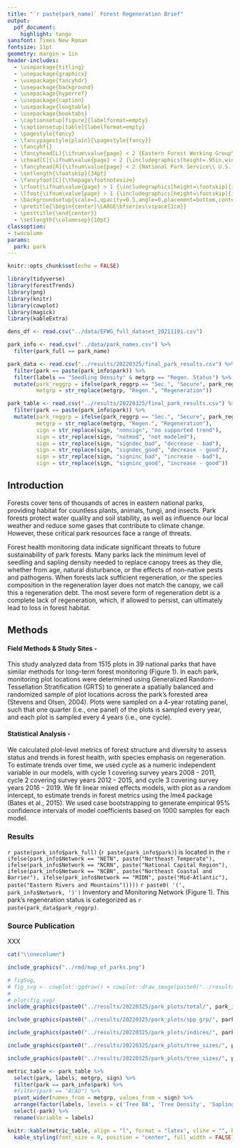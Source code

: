 ```yaml
---
title: "`r paste(park_name)` Forest Regeneration Brief"
output: 
  pdf_document:
    highlight: tango
sansfont: Times New Roman
fontsize: 11pt
geometry: margin = 1in
header-includes:
  - \usepackage{titling}
  - \usepackage{graphicx}
  - \usepackage{fancyhdr}
  - \usepackage{background}
  - \usepackage{hyperref}
  - \usepackage{caption}
  - \usepackage{longtable}
  - \usepackage{booktabs}
  - \captionsetup[figure]{labelformat=empty}
  - \captionsetup[table]{labelformat=empty}
  - \pagestyle{fancy}
  - \fancypagestyle{plain}{\pagestyle{fancy}}
  - \fancyhf{}
  - \fancyhead[L]{\ifnum\value{page} < 2 {Eastern Forest Working Group\\ Inventory and Monitoring Program\\ \hspace{1cm}\\Forest Health Monitoring} \else {Eastern Forest Working Group}\small \fi}
  - \chead[C]{\ifnum\value{page} < 2 {\includegraphics[height=.95in,width=.95in]{inputs/NPS_logo.png}} \else \fi}
  - \fancyhead[R]{\ifnum\value{page} < 2 {National Park Service\\ U.S. Department of the Interior\\ \hspace{1cm}\\ \hspace{1cm}} \else {\today}\small \fi}
  - \setlength{\footskip}{34pt}
  - \fancyfoot[C]{\thepage\footnotesize}
  - \rfoot{\ifnum\value{page} > 1 {\includegraphics[height=\footskip]{inputs/Schoodic_Stacked.jpeg}}\\ \scriptsize{\href{https://schoodicinstitute.org}{Schoodic Institute at Acadia National Park}} \else \fi}
  - \lfoot{\ifnum\value{page} > 1 {\includegraphics[height=\footskip]{inputs/NPS_logo.png}}\\ \scriptsize{\href{https://www.nps.gov/index.htm}{National Park Service}} \else \fi}
  - \backgroundsetup{scale=1,opacity=0.5,angle=0,placement=bottom,contents={\ifnum\value{page} > 1 {\includegraphics[width=8.5in]{inputs/background2.jpg}} \else \fi}}
  - \pretitle{\begin{center}\LARGE\bfseries\vspace{1cm}}
  - \posttitle{\end{center}}
  - \setlength{\columnsep}{10pt}
classoption:
- twocolumn
params:
  park: park
---
```


```r
knitr::opts_chunk$set(echo = FALSE)
```


```r
library(tidyverse)
library(forestTrends)
library(png)
library(knitr)
library(cowplot)
library(magick)
library(kableExtra)

dens_df <- read.csv("../data/EFWG_full_dataset_20211101.csv")

park_info <- read.csv("../data/park_names.csv") %>% 
  filter(park_full == park_name)

park_data <- read.csv("../results/20220325/final_park_results.csv") %>% 
  filter(park == paste(park_info$park)) %>% 
  filter(labels == "Seedling Density" & metgrp == "Regen. Status") %>% 
  mutate(park_reggrp = ifelse(park_reggrp == "Sec.", "Secure", park_reggrp),
         metgrp = str_replace(metgrp, "Regen.", "Regeneration"))

park_table <- read.csv("../results/20220325/final_park_results.csv") %>% 
  filter(park == paste(park_info$park)) %>% 
  mutate(park_reggrp = ifelse(park_reggrp == "Sec.", "Secure", park_reggrp),
         metgrp = str_replace(metgrp, "Regen.", "Regeneration"),
         sign = str_replace(sign, "nonsign", "no supported trend"),
         sign = str_replace(sign, "notmod", "not modeled"),
         sign = str_replace(sign, "signdec_bad", "decrease - bad"),
         sign = str_replace(sign, "signdec_good", "decrease - good"),
         sign = str_replace(sign, "signinc_bad", "increase - bad"),
         sign = str_replace(sign, "signinc_good", "increase - good"))
```


## Introduction

Forests cover tens of thousands of acres in eastern national parks, providing habitat for countless plants, animals, fungi, and insects. Park forests protect water quality and soil stability, as well as influence our local weather and reduce some gases that contribute to climate change. However, these critical park resources face a range of threats.
 
Forest health monitoring data indicate significant threats to future sustainability of park forests. Many parks lack the minimum level of seedling and sapling density needed to replace canopy trees as they die, whether from age, natural disturbance, or the effects of non-native pests and pathogens. When forests lack sufficient regeneration, or the species composition in the regeneration layer does not match the canopy, we call this a regeneration debt. The most severe form of regeneration debt is a complete lack of regeneration, which, if allowed to persist, can ultimately lead to loss in forest habitat.

## Methods

#### Field Methods & Study Sites -
This study analyzed data from 1515 plots in 39 national parks that have similar methods for long-term forest monitoring (Figure 1). In each park, monitoring plot locations were determined using Generalized Random-Tessellation Stratification (GRTS) to generate a spatially balanced and randomized sample of plot locations across the park’s forested area (Stevens and Olsen, 2004). Plots were sampled on a 4-year rotating panel, such that one quarter (i.e., one panel) of the plots is sampled every year, and each plot is sampled every 4 years (i.e., one cycle).

#### Statistical Analysis -
We calculated plot-level metrics of forest structure and diversity to assess status and trends in forest health, with species emphasis on regeneration. To estimate trends over time, we used cycle as a numeric independent variable in our models, with cycle 1 covering survey years 2008 - 2011, cycle 2 covering survey years 2012 - 2015, and cycle 3 covering survey years 2016 - 2019. We fit linear mixed effects models, with plot as a random intercept, to estimate trends in forest metrics using the lme4 package (Bates et al., 2015). We used case bootstrapping to generate empirical 95% confidence intervals of model coefficients based on 1000 samples for each model.

### Results
`r paste(park_info$park_full)` (`r paste(park_info$park)`) is located in the `r ifelse(park_info$Network == "NETN", paste("Northeast Temperate"), ifelse(park_info$Network == "NCRN", paste("National Capital Region"), ifelse(park_info$Network == "NCBN", paste("Northeast Coastal and Barrier"), ifelse(park_info$Network == "MIDN", paste("Mid-Atlantic"), paste("Eastern Rivers and Mountains")))))` `r paste0( '(', park_info$Network, ')')` Inventory and Monitoring Network (Figure 1). This park's regeneration status is categorized as `r paste(park_data$park_reggrp)`.

### Source Publication
XXX


```r
cat("\\onecolumn")
```

```r
include_graphics("../rmd/map_of_parks.png")
```




```r
# figSvg,
# fig_svg <- cowplot::ggdraw() + cowplot::draw_image(paste0("../results/20220325/park_plots/total/", park_info$park, "_Total_metrics.svg"))
# 
# plot(fig_svg)
include_graphics(paste0("../results/20220325/park_plots/total/", park_info$park, "_Total_metrics.png"))
```

```r
include_graphics(paste0("../results/20220325/park_plots/spp_grp/", park_info$park, "_spp_grp.png"))
```

```r
include_graphics(paste0("../results/20220325/park_plots/indices/", park_info$park, "_stock_noline.png"))
```

```r
include_graphics(paste0("../results/20220325/park_plots/tree_sizes/", park_info$park, "_size_metrics.png"))
```

```r
include_graphics(paste0("../results/20220325/park_plots/tree_sizes/", park_info$park, "_diam_dist.png"))
```

```r

metric_table <- park_table %>%
  select(park, labels, metgrp, sign) %>%
  filter(park == park_info$park) %>% 
  #filter(park == "ACAD") %>% 
  pivot_wider(names_from = metgrp, values_from = sign) %>% 
  arrange(factor(labels, levels = c('Tree BA', 'Tree Density', 'Sapling BA', 'Sapling Density',                                         'Seedling Density', 'Stocking Index', 'everything()'))) %>% 
  select(-park) %>% 
  rename(Variable = labels)

knitr::kable(metric_table, align = "l", format = "latex", vline = "", booktab = T, toprule = "\\toprule", midrule = "\\midrule", bottomrule = "\\bottomrule", caption = "Table 1. Summary of status and trends for each metric. Status metrics are based on the most recent 4 years of data (2016:2019). For more information on how the status thresholds are defined, see the source publication.") %>% 
  kable_styling(font_size = 9, position = "center", full_width = FALSE)
```
<!-- **Sapling Density**: Densities < 0.1 stems/sq.m are classified as critical; densities between 0.1 – 0.16 stems/sq.m are classified as caution (Niewinski et al., 2006); densities greater than or equal to 0.16 stems/sq.m are classified as acceptable.\ -->
<!-- **Seedling Density**: Densities < 0.25 stems/sq.m are classified as critical; densities between 0.25 – 1.99 stems/sq.m are classified as Caution; densities greater than or equal to 2 stems/sq.m are classified as acceptable.\ -->
<!-- **Stocked Plots**: Proportions < 33% are classified as critical; proportions between 33% – 66% are classified as caution; proportions greater than or equal to 67% stems/sq.m is classified as acceptable. Note that stocking thresholds are adjusted based on average deer browse index, such that parks that average 3 or higher for deer browse index must have a stocking index of 100 to be considered stocked. Parks that average < 3 for deer browse index only require a stocking index of 50 to be stocked.\ -->
<!-- **Stocking Index**: Average stocking < 25 is classified as critical; average stocking between 25 – 100 is classified as caution; average stocking greater than or equal to 100 is classified as acceptable (McWilliams et al., 2015). Note that the stocking index only includes native canopy-forming species, and does not include ash species (*Fraxinus* spp.).\ -->
<!-- **Deer Browse Impacts**: Average DBI greater than or equal to 4 is classified as critical; average DBI between 3.01 – 3.99 is classified as caution; average DBI less than or equal to 3 is classified as acceptable (McWilliams et al., 2015).\ -->
<!-- **Flat Tree Diameter Distribution**: Only critical and acceptable levels were defined for this metric. Critical was determined using Akaike Information Criteria (AIC) to determine whether a log-linear or linear model better predicted the tree diameter distribution by size class for a given park. If AIC determines a linear fit to be the best model, this indicates there are fewer trees than expected in lower size classes, and is suggestive of prolonged recruitment failure. Therefore, parks that are best fit by a linear model are classified as critical. Parks best fit by log-linear model are classified as acceptable.\ -->
<!-- **Sapling Composition**: Less than 50% native canopy species by density is classified as critical; 50 - 70% native canopy species by density is classified as caution; greater than or equal to 70% native canopy species by density is classified as acceptable (Marquis, 1994; Leak et al., 2014).\ -->
<!-- **Seedling Composition**: Less than 50% native canopy species by density is classified as critical; 50 - 70% native canopy species by density is classified as caution; greater than or equal to 70% native canopy species by density is classified as acceptable (Marquis, 1994; Leak et al., 2014).\ -->
<!-- **Sorensen**: Sorensen similarity is presence-only based similarity that ranges from 0 to 1, and includes all species observed in each strata. Only 2 thresholds were defined for this metric. Similarity < 0.2 is classified as critical, and similarity greater than or equal to 0.2 is classified as acceptable. -->

<!-- Trend metrics are grouped by species type, with Native Canopy only including native, canopy forming species; Native Subcan. including native species that are typically understory trees; and Exotic including non-native tree species. Note that ash species (*Fraxinus* spp.) are not considered native canopy-forming species due to impacts from Emerald Ash Borer. Trends were assessed using non-parametric bootstrapping and random intercept linear models. Only metrics with > 6 plots and with > 10% non-zero values were modeled. -->



